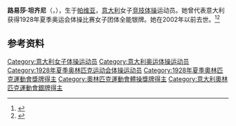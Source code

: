 {{NoteTA|G1=Sports}}
'''路易莎·坦齐尼'''（{{lang-it|Luisa Tanzini}}，{{bd|1914年|7月14日|？}}），生于[[帕维亚|帕维亚]]，[[意大利|意大利]]女子[[竞技体操|竞技体操]]运动员。她曾代表意大利获得1928年夏季奥运会体操比赛女子团体全能银牌。她在2002年以前去世。<ref>{{Cite web|title=Luisa TANZINI|url=https://www.olympic.org/luisa-tanzini|accessdate=2021-04-01|work=International Olympic Committee|archive-date=2017-11-14|archive-url=https://web.archive.org/web/20171114202715/https://www.olympic.org/Luisa-Tanzini|dead-url=no}}</ref><ref>{{cite web|url=https://www.olympedia.org/athletes/28745|title=Luisa Tanzini|work=Olympedia|accessdate=2021-04-02|archive-date=2021-12-03|archive-url=https://web.archive.org/web/20211203082111/https://www.olympedia.org/athletes/28745|dead-url=no}}</ref>

== 参考资料 ==
{{reflist}}

{{Authority control}}
{{DEFAULTSORT:Tanzini, Luisa}}
[[Category:意大利女子体操运动员|Category:意大利女子体操运动员]]
[[Category:意大利奥运体操运动员|Category:意大利奥运体操运动员]]
[[Category:1928年夏季奥林匹克运动会体操运动员|Category:1928年夏季奥林匹克运动会体操运动员]]
[[Category:1928年夏季奧林匹克運動會獎牌得主|Category:1928年夏季奧林匹克運動會獎牌得主]]
[[Category:奧林匹克運動會體操獎牌得主|Category:奧林匹克運動會體操獎牌得主]]
[[Category:意大利奧林匹克運動會銀牌得主|Category:意大利奧林匹克運動會銀牌得主]]
